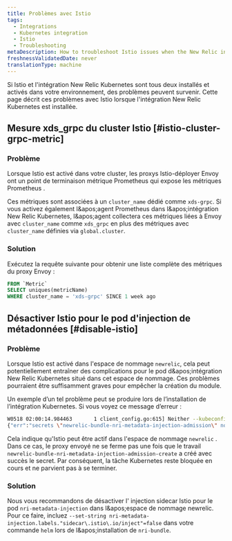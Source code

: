 ```yaml
---
title: Problèmes avec Istio
tags:
  - Integrations
  - Kubernetes integration
  - Istio
  - Troubleshooting
metaDescription: How to troubleshoot Istio issues when the New Relic integration is also installed.
freshnessValidatedDate: never
translationType: machine
---
```


Si Istio et l&apos;intégration New Relic Kubernetes sont tous deux installés et activés dans votre environnement, des problèmes peuvent survenir. Cette page décrit ces problèmes avec Istio lorsque l&apos;intégration New Relic Kubernetes est installée.

## Mesure xds\_grpc du cluster Istio [#istio-cluster-grpc-metric]

### Problème

Lorsque Istio est activé dans votre cluster, les proxys Istio-déployer Envoy ont un point de terminaison métrique Prometheus qui expose les métriques Prometheus .

Ces métriques sont associées à un `cluster_name` dédié comme `xds-grpc`. Si vous activez également l&amp;apos;agent Prometheus dans l&amp;apos;intégration New Relic Kubernetes, l&amp;apos;agent collectera ces métriques liées à Envoy avec `cluster_name` comme `xds_grpc` en plus des métriques avec `cluster_name` définies via `global.cluster`.

### Solution

Exécutez la requête suivante pour obtenir une liste complète des métriques du proxy Envoy :

```sql
FROM `Metric`
SELECT uniques(metricName)
WHERE cluster_name = 'xds-grpc' SINCE 1 week ago
```

## Désactiver Istio pour le pod d&apos;injection de métadonnées [#disable-istio]

### Problème

Lorsque Istio est activé dans l&apos;espace de nommage `newrelic`, cela peut potentiellement entraîner des complications pour le pod d&amp;apos;intégration New Relic Kubernetes situé dans cet espace de nommage. Ces problèmes pourraient être suffisamment graves pour empêcher la création du module.

Un exemple d’un tel problème peut se produire lors de l’installation de l’intégration Kubernetes. Si vous voyez ce message d’erreur :

```bash
W0518 02:00:14.984463       1 client_config.go:615] Neither --kubeconfig nor --master was specified.  Using the inClusterConfig.  This might not work.
{"err":"secrets \"newrelic-bundle-nri-metadata-injection-admission\" not found","level":"info","msg":"no secret found","source":"k8s/k8s.go:229","time":"2023-05-18T02:00:15Z"} {"level":"info","msg":"creating new secret","source":"cmd/create.go:28","time":"2023-05-18T02:00:15Z"} ...
```

Cela indique qu&apos;Istio peut être actif dans l&apos;espace de nommage `newrelic` . Dans ce cas, le proxy envoyé ne se ferme pas une fois que le travail `newrelic-bundle-nri-metadata-injection-admission-create` a créé avec succès le secret. Par conséquent, la tâche Kubernetes reste bloquée en cours et ne parvient pas à se terminer.

### Solution

Nous vous recommandons de désactiver l&apos; injection sidecar Istio pour le pod `nri-metadata-injection` dans l&amp;apos;espace de nommage newrelic. Pour ce faire, incluez `--set-string nri-metadata-injection.labels."sidecar\.istio\.io/inject"=false` dans votre commande `helm` lors de l&amp;apos;installation de `nri-bundle`.